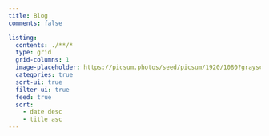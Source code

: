 ```yaml
---
title: Blog
comments: false

listing:
  contents: ./**/*
  type: grid
  grid-columns: 1
  image-placeholder: https://picsum.photos/seed/picsum/1920/1080?grayscale
  categories: true
  sort-ui: true
  filter-ui: true
  feed: true
  sort:
    - date desc
    - title asc
---
```

